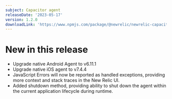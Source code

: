 ```yaml
---
subject: Capacitor agent
releaseDate: '2023-05-17'
version: 1.2.0
downloadLink: 'https://www.npmjs.com/package/@newrelic/newrelic-capacitor-plugin/v/1.2.0'
---
```


# New in this release

* Upgrade native Android Agent to v6.11.1
* Upgrade native iOS agent to v7.4.4
* JavaScript Errors will now be reported as handled exceptions, providing more context and stack traces in the New Relic UI.
* Added shutdown method, providing ability to shut down the agent within the current application lifecycle during runtime.
